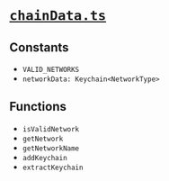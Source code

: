 # [`chainData.ts`](https://github.com/HausDAO/daohaus-monorepo/blob/develop/libs/common-utilities/src/constants/chainData.ts)

## Constants

- `VALID_NETWORKS`
- `networkData: Keychain<NetworkType>`

## Functions

- `isValidNetwork`
- `getNetwork`
- `getNetworkName`
- `addKeychain`
- `extractKeychain`
